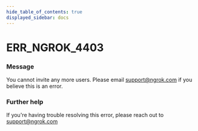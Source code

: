 ```yaml
---
hide_table_of_contents: true
displayed_sidebar: docs
---
```



# ERR_NGROK_4403

### Message

You cannot invite any more users. Please email support@ngrok.com if you believe this is an error.

<ErrorDetails error="err_ngrok_4403" />

### Further help

If you're having trouble resolving this error, please reach out to [support@ngrok.com](mailto:support@ngrok.com?subject=Help%20with%20ERR_NGROK_4403)
